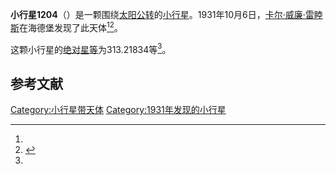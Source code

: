 {{Infobox planet
| bgcolour = #FFFFC0
| name = 1204 Renzia
| symbol = 
| image = 
| caption = 
| discovery = yes
| discovery_ref = 
| discoverer = [[卡尔·威廉·雷睦斯|卡尔·威廉·雷睦斯]]
| discovery_site = [[海德堡|海德堡]] 
| discovered = 1931年10月6日
| designations = yes
| mp_name = 
| named_after = 
| alt_names = 
| mp_category = [[越火小行星|越火小行星]]
| orbit_ref = <ref name="a">[http://ssd.jpl.nasa.gov/sbdb.cgi?sstr=1204 1204 Renzia] {{Wayback|url=http://ssd.jpl.nasa.gov/sbdb.cgi?sstr=1204 |date=20140815064944 }}，小行星數據庫瀏覽器（JPL Small-Body Database Browser）－[[美国国家航空航天局|美国国家航空航天局]]喷气推进实验室</ref>
| epoch = 2456400.5 (2013年4月18日更新)
| aphelion = {{convert|2.9261502|AU|km|3|abbr=on|lk=out}}
| perihelion = {{convert|1.6007838|AU|km|3|abbr=on}}
| semimajor = {{convert|2.2634670|AU|km|3|abbr=on}}
| eccentricity = 0.2927735
| period = 1243.826131 [[日|日]]<br />3.41[[儒略年|儒略年]]
| avg_speed = 
| inclination = 1.87837
| asc_node = 7.70960
| mean_anomaly = 
| arg_peri = 313.21834
| satellites = 
| physical_characteristics = yes
| dimensions = 
| mass = 
| density = 
| surface_grav = 
| escape_velocity = 
| sidereal_day = 
| axial_tilt = 
| pole_ecliptic_lat = 
| pole_ecliptic_lon = 
| albedo = 
| temperatures= 
| temp_name1 = 
| mean_temp_1 = 
| max_temp_1 = 
| temp_name2 = 
| max_temp_2 = 
| spectral_type = 
| abs_magnitude = 313.21834
}}

'''小行星1204'''（{{lang-en|1204 Renzia}}）是一颗围绕[[太阳|太阳]][[公转|公转]]的[[小行星|小行星]]。1931年10月6日，[[卡尔·威廉·雷睦斯|卡尔·威廉·雷睦斯]]在海德堡发现了此天体<ref name="a" /><ref>{{cite news|title=小行星列表|url=http://cfa-www.harvard.edu/iau/lists/NumberedMPs.txt|accessdate=2013-07-08|newspaper=哈佛大学|archive-date=2008-05-17|archive-url=https://web.archive.org/web/20080517010638/http://cfa-www.harvard.edu/iau/lists/NumberedMPs.txt|dead-url=no}}</ref>。

这颗小行星的[[绝对星等|绝对星等]]为313.21834等<ref name="a" />。

==参考文献==
{{reflist}}
{{Minor Planet Number|[[小行星1203|小行星1203]]|[[小行星1205|小行星1205]]}}

{{小天体}}

[[Category:小行星带天体|Category:小行星带天体]]
[[Category:1931年发现的小行星|Category:1931年发现的小行星]]

{{asteroid-stub}}